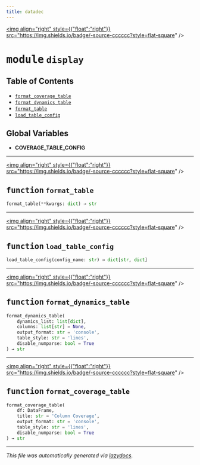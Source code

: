 ```yaml
---
title: datadec
---
```


<a href="https://github.com/drothermel/%24%7BREPO%7D/blob/main/src/datadec/display.py"><img align="right" style={{"float":"right"}} src="https://img.shields.io/badge/-source-cccccc?style=flat-square" /></a>

# <kbd>module</kbd> `display`



## Table of Contents
- [`format_coverage_table`](./datadec.display#function-format-coverage-table)
- [`format_dynamics_table`](./datadec.display#function-format-dynamics-table)
- [`format_table`](./datadec.display#function-format-table)
- [`load_table_config`](./datadec.display#function-load-table-config)


**Global Variables**
---------------
- **COVERAGE_TABLE_CONFIG**

---

<a href="https://github.com/drothermel/%24%7BREPO%7D/blob/main/src/datadec/display.py#L14"><img align="right" style={{"float":"right"}} src="https://img.shields.io/badge/-source-cccccc?style=flat-square" /></a>

## <kbd>function</kbd> `format_table`

```python
format_table(**kwargs: dict) → str
```





---

<a href="https://github.com/drothermel/%24%7BREPO%7D/blob/main/src/datadec/display.py#L18"><img align="right" style={{"float":"right"}} src="https://img.shields.io/badge/-source-cccccc?style=flat-square" /></a>

## <kbd>function</kbd> `load_table_config`

```python
load_table_config(config_name: str) → dict[str, dict]
```





---

<a href="https://github.com/drothermel/%24%7BREPO%7D/blob/main/src/datadec/display.py#L27"><img align="right" style={{"float":"right"}} src="https://img.shields.io/badge/-source-cccccc?style=flat-square" /></a>

## <kbd>function</kbd> `format_dynamics_table`

```python
format_dynamics_table(
    dynamics_list: list[dict],
    columns: list[str] = None,
    output_format: str = 'console',
    table_style: str = 'lines',
    disable_numparse: bool = True
) → str
```





---

<a href="https://github.com/drothermel/%24%7BREPO%7D/blob/main/src/datadec/display.py#L54"><img align="right" style={{"float":"right"}} src="https://img.shields.io/badge/-source-cccccc?style=flat-square" /></a>

## <kbd>function</kbd> `format_coverage_table`

```python
format_coverage_table(
    df: DataFrame,
    title: str = 'Column Coverage',
    output_format: str = 'console',
    table_style: str = 'lines',
    disable_numparse: bool = True
) → str
```







---

_This file was automatically generated via [lazydocs](https://github.com/ml-tooling/lazydocs)._
